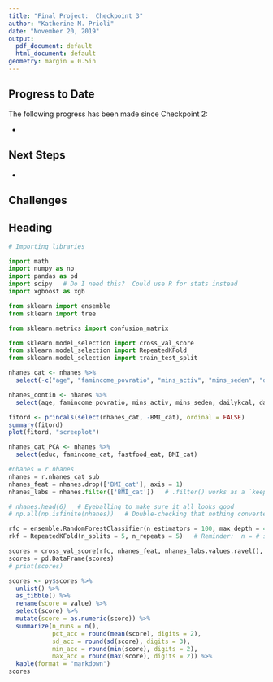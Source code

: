 ```yaml
---
title: "Final Project:  Checkpoint 3"
author: "Katherine M. Prioli"
date: "November 20, 2019"
output:
  pdf_document: default
  html_document: default
geometry: margin = 0.5in
---
```


## **Progress to Date**

The following progress has been made since Checkpoint 2:

* 
  
## **Next Steps**

* 
  
## **Challenges**



## **Heading**

```python
# Importing libraries

import math
import numpy as np
import pandas as pd
import scipy   # Do I need this?  Could use R for stats instead
import xgboost as xgb

from sklearn import ensemble
from sklearn import tree

from sklearn.metrics import confusion_matrix

from sklearn.model_selection import cross_val_score
from sklearn.model_selection import RepeatedKFold
from sklearn.model_selection import train_test_split
```

```r
nhanes_cat <- nhanes %>% 
  select(-c("age", "famincome_povratio", "mins_activ", "mins_seden", "dailykcal", "dailykcal_typical", "dailywater"))

nhanes_contin <- nhanes %>% 
  select(age, famincome_povratio, mins_activ, mins_seden, dailykcal, dailywater)

fitord <- princals(select(nhanes_cat, -BMI_cat), ordinal = FALSE)
summary(fitord)
plot(fitord, "screeplot")

nhanes_cat_PCA <- nhanes %>% 
  select(educ, famincome_cat, fastfood_eat, BMI_cat)
```


```python
#nhanes = r.nhanes
nhanes = r.nhanes_cat_sub
nhanes_feat = nhanes.drop(['BMI_cat'], axis = 1)
nhanes_labs = nhanes.filter(['BMI_cat'])   # .filter() works as a `keep` or dplyr::select()

# nhanes.head(6)   # Eyeballing to make sure it all looks good
# np.all(np.isfinite(nhanes))   # Double-checking that nothing converted to NAN or Inf
```

<!-- IGNORE THE BELOW CODE (don't think I'll need it) -->

<!-- ```{python xgboost, echo = FALSE, paged.print = FALSE, fig.width = 10, fig.height = 6} -->
<!-- rkf = RepeatedKFold(n_splits = 5, n_repeats = 5)   # Reminder:  n = # splits = # folds; k = # repeats -->
<!-- for train_index, test_index in rkf.split(nhanes_feat): -->
<!--   rf = xgb.XGBRFClassifier().fit(nhanes_feat[train_index], nhanes_labs[test_index]) -->
<!-- ``` -->

```python
rfc = ensemble.RandomForestClassifier(n_estimators = 100, max_depth = 4, min_samples_leaf = 100, bootstrap = False)
rkf = RepeatedKFold(n_splits = 5, n_repeats = 5)   # Reminder:  n = # splits = # folds; k = # repeats

scores = cross_val_score(rfc, nhanes_feat, nhanes_labs.values.ravel(), cv = rkf)   # Note:  ravel() flattens the array of labels
scores = pd.DataFrame(scores)
# print(scores)
```

```r
scores <- py$scores %>% 
  unlist() %>% 
  as_tibble() %>% 
  rename(score = value) %>% 
  select(score) %>% 
  mutate(score = as.numeric(score)) %>% 
  summarize(n_runs = n(),
            pct_acc = round(mean(score), digits = 2),
            sd_acc = round(sd(score), digits = 3),
            min_acc = round(min(score), digits = 2),
            max_acc = round(max(score), digits = 2)) %>% 
  kable(format = "markdown")
scores
```

<!-- NEXT STEP:  try pruning the tree; try omitting some variables -->
